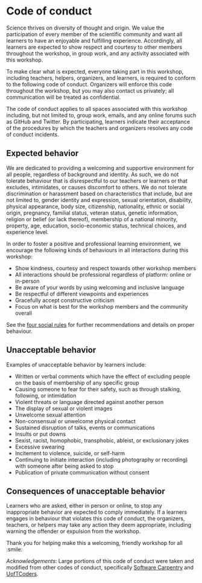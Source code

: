 <!-- NOTE: This file is auto-generated from the `template-workshop` template. -->

# Code of conduct {#sec-code-of-conduct}

Science thrives on diversity of thought and origin. We value the
participation of every member of the scientific community and want all
learners to have an enjoyable and fulfilling experience. Accordingly,
all learners are expected to show respect and courtesy to other members
throughout the workshop, in group work, and any activity associated with
this workshop.

To make clear what is expected, everyone taking part in this workshop,
including teachers, helpers, organizers, and learners, is required to
conform to the following code of conduct. Organizers will enforce this
code throughout the workshop, but you may also contact us privately; all
communication will be treated as confidential.

The code of conduct applies to all spaces associated with this workshop
including, but not limited to, group work, emails, and any online forums
such as GitHub and Twitter. By participating, learners indicate their
acceptance of the procedures by which the teachers and organizers
resolves any code of conduct incidents.

## Expected behavior

We are dedicated to providing a welcoming and supportive environment for
all people, regardless of background and identity. As such, we do not
tolerate behaviour that is disrespectful to our teachers or learners or
that excludes, intimidates, or causes discomfort to others. We do not
tolerate discrimination or harassment based on characteristics that
include, but are not limited to, gender identity and expression, sexual
orientation, disability, physical appearance, body size, citizenship,
nationality, ethnic or social origin, pregnancy, familial status,
veteran status, genetic information, religion or belief (or lack
thereof), membership of a national minority, property, age, education,
socio-economic status, technical choices, and experience level.

In order to foster a positive and professional learning environment, we
encourage the following kinds of behaviours in all interactions during
this workshop:

-   Show kindness, courtesy and respect towards other workshop members
-   All interactions should be professional regardless of platform:
    online or in-person
-   Be aware of your words by using welcoming and inclusive language
-   Be respectful of different viewpoints and experiences
-   Gracefully accept constructive criticism
-   Focus on what is best for the workshop members and the community
    overall

See the [four social
rules](https://www.recurse.com/manual#sub-sec-social-rules) for further
recommendations and details on proper behaviour.

## Unacceptable behavior

Examples of unacceptable behavior by learners include:

-   Written or verbal comments which have the effect of excluding people
    on the basis of membership of any specific group
-   Causing someone to fear for their safety, such as through stalking,
    following, or intimidation
-   Violent threats or language directed against another person
-   The display of sexual or violent images
-   Unwelcome sexual attention
-   Non-consensual or unwelcome physical contact
-   Sustained disruption of talks, events or communications
-   Insults or put downs
-   Sexist, racist, homophobic, transphobic, ableist, or exclusionary
    jokes
-   Excessive swearing
-   Incitement to violence, suicide, or self-harm
-   Continuing to initiate interaction (including photography or
    recording) with someone after being asked to stop
-   Publication of private communication without consent

## Consequences of unacceptable behavior

Learners who are asked, either in person or online, to stop any
inappropriate behavior are expected to comply immediately. If a learners
engages in behaviour that violates this code of conduct, the organizers,
teachers, or helpers may take any action they deem appropriate,
including warning the offender or expulsion from the workshop.

Thank you for helping make this a welcoming, friendly workshop for all
:smile:

::: {.callout-note appearance="default"}
*Acknowledgements*: Large portions of this code of conduct were taken
and modified from other codes of conduct, specifically [Software
Carpentry](https://docs.carpentries.org/topic_folders/policies/code-of-conduct.html)
and
[UofTCoders](https://github.com/UofTCoders/studyGroup/blob/gh-pages/codeOfConduct.md).
:::

